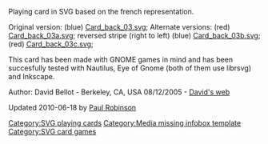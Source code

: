 Playing card in SVG based on the french representation. 

Original version: (blue) [[:file:Card_back_03.svg|Card_back_03.svg]]; Alternate versions: (red) [[:file:Card_back_03a.svg|Card_back_03a.svg]]; reversed stripe (right to left) (blue) [[:file:Card_back_03b.svg|Card_back_03b.svg]]; (red) [[:file:Card_back_03c.svg|Card_back_03c.svg]]; 

This card has been made with GNOME games in mind and has been succesfully tested with Nautilus, Eye of Gnome (both of them use librsvg) and Inkscape.

Author: David Bellot - Berkeley, CA, USA 08/12/2005 - [http://david.bellot.free.fr/svg-cards/ David's web]

Updated 2010-06-18 by [[user:Rfc1394|Paul Robinson]]

{{LGPL}}


[[Category:SVG playing cards]]
[[Category:Media missing infobox template]]
[[Category:SVG card games]]